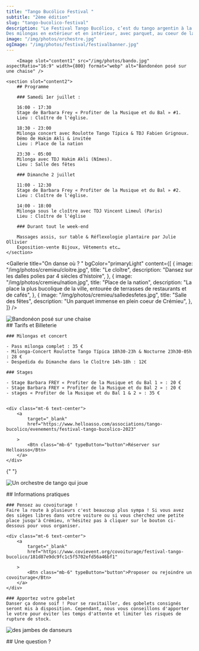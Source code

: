 ```yaml
---
title: "Tango Bucólico Festival "
subtitle: "2ème édition"
slug: "tango-bucolico-festival"
description: "Le Festival Tango Bucólico, c’est du tango argentin à la campagne, à 45mn de Lyon !
Des milongas en extérieur et en intérieur, avec parquet, au coeur de la magnifique cité médiévale de Crémieu (38), et la musique vivante mise à l’honneur pour la milonga du samedi soir. "
image: "/img/photos/orchestre.jpg"
ogImage: "/img/photos/festival/festivalbanner.jpg"
---
```



<TextWithImage order="imageText">

        <Image slot="content1" src="/img/photos/bando.jpg" aspectRatio="16:9" width={800} format="webp" alt="Bandonéon posé sur une chaise" />

    <section slot="content2">
        ## Programme

        ### Samedi 1er juillet :

        16:00 - 17:30
        Stage de Barbara Frey « Profiter de la Musique et du Bal » #1.
        Lieu : Cloître de l'église.

        18:30 - 23:00
        Milonga concert avec Roulotte Tango Típica & TDJ Fabien Grignoux.
        Démo de Hakim Akli & invitée
        Lieu : Place de la nation

        23:30 - 05:00
        Milonga avec TDJ Hakim Akli (Nîmes).
        Lieu : Salle des fêtes

        ### Dimanche 2 juillet

        11:00 - 12:30
        Stage de Barbara Frey « Profiter de la Musique et du Bal » #2.
        Lieu : Cloître de l'église.

        14:00 - 18:00
        Milonga sous le cloître avec TDJ Vincent Limeul (Paris)
        Lieu : Cloître de l'église

        ### Durant tout le week-end

        Massages assis, sur table & Réflexologie plantaire par Julie Ollivier
        Exposition-vente Bijoux, Vêtements etc…
    </section>

</TextWithImage>

<Gallerie
  title="On danse où ? "
  bgColor="primaryLight"
  content={[
    {
      image: "/img/photos/cremieu/cloitre.jpg",
      title: "Le cloître",
      description: "Dansez sur les dalles polies par 4 siècles d'histoire",
    },
    {
      image: "/img/photos/cremieu/nation.jpg",
      title: "Place de la nation",
      description:
        "La place la plus bucolique de la ville, entourée de terrasses de restaurants et de cafés",
    },
    {
      image: "/img/photos/cremieu/salledesfetes.jpg",
      title: "Salle des fêtes",
      description: "Un parquet immense en plein coeur de Crémieu",
    },
  ]}
/>

<section>
  <div class="my-16 container mx-4 mx-auto grid grid-cols-1 gap-8 mt-8 xl:mt-16 md:grid-cols-2 xl:grid-cols-5">
    <Person
      title="Roulotte Tango"
      image="/img/photos/festival/roulotte.jpg"
      content="Orchestre du samedi soir"
      location=""
    />
    <Person
      title="TDJ Hakim Akli"
      image="/img/photos/festival/hakim.jpg"
      content="DJ du samedi soir et démonstration"
      location="Nîmes"
    />
    <Person
      title="Barbara Frey"
      image="/img/photos/festival/barbarafrey.jpg"
      content="Stages samedi et dimanche"
      location="Lyon"
    />
    <Person
      title="TDJ Vincent Limeul"
      image="/img/photos/festival/limeul.jpg"
      content="DJ du dimanche après-midi"
      location="Paris"
    />
    <Person
      title="TDJ Fabien Grignoux"
      image="/img/photos/festival/fabien.jpg"
      content="Ouvre le bal le samedi soir"
      location="Lyon / Crémieu"
    />
  </div>
</section>

<TextWithImage order="textImage" bgcolor="backgroundDarker">
<Image slot="content2" src="/img/photos/abrazo.jpg" aspectRatio="16:9" width={800} format="webp" alt="Bandonéon posé sur une chaise" />

<section>
  <div class="grid grid-cols-1 gap-8 mt-8 xl:mt-16 md:grid-cols-3 xl:grid-cols-4">
    <Person
      title="Roulotte Tango"
      image="/img/photos/festival/roulotte.jpg"
      content="Orchestre du samedi soir"
      location=""
    />
    <Person
      title="TDJ Hakim Akli"
      image="/img/photos/festival/hakim.jpg"
      content="S   amedi soir et démonstration"
      location="Paris"
    />
    <Person
      title="TDJ Vincent Limeul"
      image="/img/photos/festival/limeul.jpg"
      content="Dimanche après-midi"
      location="Paris"
    />
    <Person
      title="TDJ Fabien Grignoux"
      image="/img/photos/festival/fabien.jpg"
      content="Ouvre le bal le samedi soir"
      location="Lyon / Crémieu"
    />
  </div>
</section>

<section slot="content1">
    ## Tarifs et Billeterie

    ### Milongas et concert

    - Pass milonga complet : 35 €
    - Milonga-Concert Roulotte Tango Típica 18h30-23h & Nocturne 23h30-05h : 28 €
    - Despedida du Dimanche dans le Cloître 14h-18h : 12€

    ### Stages

    - Stage Barbara FREY « Profiter de la Musique et du Bal 1 » : 20 €
    - Stage Barbara FREY « Profiter de la Musique et du Bal 2 » : 20 €
    - stages « Profiter de la Musique et du Bal 1 & 2 » : 35 €


    <div class="mt-6 text-center">
        <a
            target="_blank"
            href="https://www.helloasso.com/associations/tango-bucolico/evenements/festival-tango-bucolico-2023"

        >
            <Btn class="mb-6" typeButton="button">Réserver sur Helloasso</Btn>
        </a>
    </div>

</section>

</TextWithImage>

<TextWithImage order="imageText">

{" "}

<Image
  slot="content1"
  src="/img/photos/orchestre.jpg"
  aspectRatio="16:9"
  width={1000}
  format="webp"
  alt="Un orchestre de tango qui joue"
/>

  <section slot="content2">
    ## Informations pratiques

    ### Pensez au covoiturage !
    Faire la route à plusieurs c'est beaucoup plus sympa ! Si vous avez des sièges libres dans votre voiture ou si vous cherchez une petite place jusqu'à Crémieu, n'hésitez pas à cliquer sur le bouton ci-dessous pour vous organiser.

    <div class="mt-6 text-center">
        <a
            target="_blank"
            href="https://www.covievent.org/covoiturage/festival-tango-bucolico/181d87e9dc9fc1c5f5702efd56a46bf1"

        >
            <Btn class="mb-6" typeButton="button">Proposer ou rejoindre un covoiturage</Btn>
        </a>
    </div>

    ### Apportez votre gobelet
    Danser ça donne soif ! Pour se ravitailler, des gobelets consignés seront mis à disposition. Cependant, nous vous conseillons d'apporter le votre pour éviter les temps d'attente et limiter les risques de rupture de stock.

  </section>
</TextWithImage>

<TextWithImage order="imageText">

<Image
  slot="content2"
  src="/img/photos/pied4.jpg"
  aspectRatio="16:9"
  width={1000}
  format="webp"
  alt="des jambes de danseurs"
/>

<section slot="content1">
  ## Une question ?
  <ContactForm client:load />
</section>

</TextWithImage>
